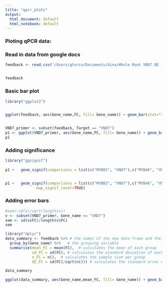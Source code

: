 ```yaml
---
title: "qpcr_plots"
output:
  html_document: default
  html_notebook: default
---
```


### Ploting qPCR data: 

### Read in data from google docs

```r

feedback <- read.csv("/Users/gturco/Documents/Gina/Whole Root VND7 OE - RFeedback.csv",  header= TRUE)


feedback
```



### Basic bar plot

```r
library("ggplot2")


ggplot(feedback, aes(Gene_name,FC, fill= Gene_name)) + geom_bar(stat="identity") 


VND7_primer <- subset(feedback, Target == "VND7")
p1 <- ggplot(VND7_primer, aes(Gene_name,FC, fill= Gene_name)) + geom_bar(stat="identity") 
p1

```

### Adding significance 

```r
library("ggsignif")
 
p1 +   geom_signif(comparisons = list(c("MYB83", "VND7"),c("MYB46", "VND7")))


p1 +   geom_signif(comparisons = list(c("MYB83", "VND7"),c("MYB46", "VND7")), 
              map_signif_level=TRUE)


```


### Adding error bars

```r
#sem<-sd(x)/sqrt(length(x))
v <- subset(VND7_primer, Gene_name == "VND7")
sem <- sd(v$FC)/length(v$FC)
sem
```

```r
library("dplyr")
data_summary <- feedback %>% # the names of the new data frame and the data frame to be summarised
  group_by(Gene_name) %>%   # the grouping variable
  summarise(mean_FC = mean(FC),  # calculates the mean of each group
            sd_FC = sd(FC), # calculates the standard deviation of each group
            n_FC = n(),  # calculates the sample size per group
            SE_FC = sd(FC)/sqrt(n())) # calculates the standard error of each group

data_summary
```


```r
ggplot(data_summary, aes(Gene_name,mean_FC, fill= Gene_name)) + geom_bar(stat="identity")  + geom_errorbar(aes(ymin = mean_FC - sd_FC, ymax = mean_FC + sd_FC), width=0.2)
```

